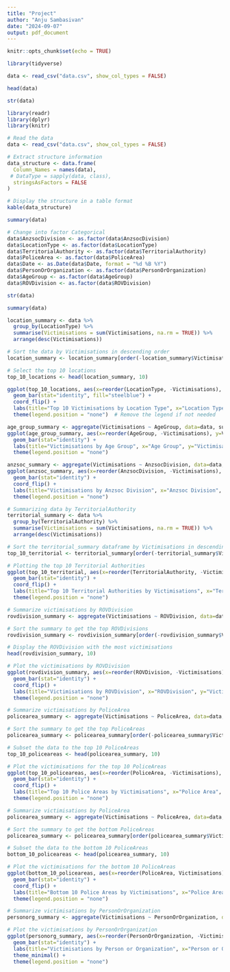---
title: "Project"
author: "Anju Sambasivan"
date: "2024-09-07"
output: pdf_document
---

```{r setup, include=FALSE}
knitr::opts_chunk$set(echo = TRUE)
```

```{r, echo=FALSE, message=FALSE, warning=FALSE}
library(tidyverse)

```

```{r}
data <- read_csv("data.csv", show_col_types = FALSE)

```

```{r}
head(data)
```
```{r}
str(data)
```
```{r}
library(readr)
library(dplyr)
library(knitr)

# Read the data
data <- read_csv("data.csv", show_col_types = FALSE)

# Extract structure information
data_structure <- data.frame(
  Column_Names = names(data),
 # DataType = sapply(data, class),
  stringsAsFactors = FALSE
)

# Display the structure in a table format
kable(data_structure)
```
```{r}
summary(data)
```
```{r}
# Change into factor Categorical
data$AnzsocDivision <- as.factor(data$AnzsocDivision)
data$LocationType <- as.factor(data$LocationType)
data$TerritorialAuthority <- as.factor(data$TerritorialAuthority)
data$PoliceArea <- as.factor(data$PoliceArea)
data$Date <- as.Date(data$Date, format = "%d %B %Y")
data$PersonOrOrganization <- as.factor(data$PersonOrOrganization)
data$AgeGroup <- as.factor(data$AgeGroup)
data$ROVDivision <- as.factor(data$ROVDivision)
```

```{r}
str(data)
```
```{r}
summary(data)
```

```{r}


location_summary <- data %>%
  group_by(LocationType) %>%
  summarise(Victimisations = sum(Victimisations, na.rm = TRUE)) %>%
  arrange(desc(Victimisations))

# Sort the data by Victimisations in descending order
location_summary <- location_summary[order(-location_summary$Victimisations),  ]

# Select the top 10 locations
top_10_locations <- head(location_summary, 10)

ggplot(top_10_locations, aes(x=reorder(LocationType, -Victimisations), y=Victimisations)) + 
  geom_bar(stat="identity", fill="steelblue") + 
  coord_flip() + 
  labs(title="Top 10 Victimisations by Location Type", x="Location Type", y="Victimisations") + 
  theme(legend.position = "none")  # Remove the legend if not needed


```

```{r}

age_group_summary <- aggregate(Victimisations ~ AgeGroup, data=data, sum)
ggplot(age_group_summary, aes(x=reorder(AgeGroup, -Victimisations), y=Victimisations, fill=AgeGroup)) + 
  geom_bar(stat="identity") + 
  labs(title="Victimisations by Age Group", x="Age Group", y="Victimisations") + 
  theme(legend.position = "none")


```

```{r}

anzsoc_summary <- aggregate(Victimisations ~ AnzsocDivision, data=data, sum)
ggplot(anzsoc_summary, aes(x=reorder(AnzsocDivision, -Victimisations), y=Victimisations, fill=AnzsocDivision)) + 
  geom_bar(stat="identity") + 
  coord_flip() + 
  labs(title="Victimisations by Anzsoc Division", x="Anzsoc Division", y="Victimisations") + 
  theme(legend.position = "none")


```

```{r}
# Summarizing data by TerritorialAuthority
territorial_summary <- data %>%
  group_by(TerritorialAuthority) %>%
  summarise(Victimisations = sum(Victimisations, na.rm = TRUE)) %>%
  arrange(desc(Victimisations))

# Sort the territorial_summary dataframe by Victimisations in descending order and select top 10
top_10_territorial <- territorial_summary[order(-territorial_summary$Victimisations), ][1:10, ]

# Plotting the top 10 Territorial Authorities
ggplot(top_10_territorial, aes(x=reorder(TerritorialAuthority, -Victimisations), y=Victimisations, fill=TerritorialAuthority)) + 
  geom_bar(stat="identity") + 
  coord_flip() + 
  labs(title="Top 10 Territorial Authorities by Victimisations", x="Territorial Authority", y="Victimisations") + 
  theme(legend.position = "none")


```

```{r}

# Summarize victimisations by ROVDivision
rovdivision_summary <- aggregate(Victimisations ~ ROVDivision, data=data, sum)

# Sort the summary to get the top ROVDivisions
rovdivision_summary <- rovdivision_summary[order(-rovdivision_summary$Victimisations), ]

# Display the ROVDivision with the most victimisations
head(rovdivision_summary, 10)

# Plot the victimisations by ROVDivision
ggplot(rovdivision_summary, aes(x=reorder(ROVDivision, -Victimisations), y=Victimisations, fill=ROVDivision)) + 
  geom_bar(stat="identity") + 
  coord_flip() + 
  labs(title="Victimisations by ROVDivision", x="ROVDivision", y="Victimisations") + 
  theme(legend.position = "none")


```

```{r}
# Summarize victimisations by PoliceArea
policearea_summary <- aggregate(Victimisations ~ PoliceArea, data=data, sum)

# Sort the summary to get the top PoliceAreas
policearea_summary <- policearea_summary[order(-policearea_summary$Victimisations), ]

# Subset the data to the top 10 PoliceAreas
top_10_policeareas <- head(policearea_summary, 10)

# Plot the victimisations for the top 10 PoliceAreas
ggplot(top_10_policeareas, aes(x=reorder(PoliceArea, -Victimisations), y=Victimisations, fill=PoliceArea)) + 
  geom_bar(stat="identity") + 
  coord_flip() + 
  labs(title="Top 10 Police Areas by Victimisations", x="Police Area", y="Victimisations") + 
  theme(legend.position = "none")


```


```{r}
# Summarize victimisations by PoliceArea
policearea_summary <- aggregate(Victimisations ~ PoliceArea, data=data, sum)

# Sort the summary to get the bottom PoliceAreas
policearea_summary <- policearea_summary[order(policearea_summary$Victimisations), ]

# Subset the data to the bottom 10 PoliceAreas
bottom_10_policeareas <- head(policearea_summary, 10)

# Plot the victimisations for the bottom 10 PoliceAreas
ggplot(bottom_10_policeareas, aes(x=reorder(PoliceArea, Victimisations), y=Victimisations, fill=PoliceArea)) + 
  geom_bar(stat="identity") + 
  coord_flip() + 
  labs(title="Bottom 10 Police Areas by Victimisations", x="Police Area", y="Victimisations") + 
  theme(legend.position = "none")

```

```{r}
# Summarize victimisations by PersonOrOrganization
personorg_summary <- aggregate(Victimisations ~ PersonOrOrganization, data=data, sum)

# Plot the victimisations by PersonOrOrganization
ggplot(personorg_summary, aes(x=reorder(PersonOrOrganization, -Victimisations), y=Victimisations, fill=PersonOrOrganization)) + 
  geom_bar(stat="identity") + 
  labs(title="Victimisations by Person or Organization", x="Person or Organization", y="Victimisations") + 
  theme_minimal() +
  theme(legend.position = "none")


```



